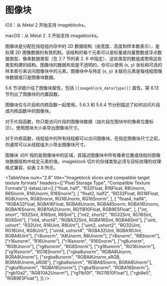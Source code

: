 # 图像块

<OrigninalPDF title="2.11 Imageblocks" />

iOS：从 Metal 2 开始支持 imageblocks。

macOS：从 Metal 2. 3 开始支持 imageblocks。

图像块是分配在线程组内存中的 2D 数据结构（由宽度、高度和样本数表示），是处理 2D 图像数据的有效机制。该结构的每个元素可以是标量或向量整数或浮点数据类型、像素数据类型（在 2.7 节的表 2. 6 中指定）、这些类型的数组或使用这些类型构建的结构。图像块的数据布局是不透明的。你可以使用 (x, y) 坐标和可选的样本索引来访问图像块中的元素。图像块中与特定 (x, y) 关联的元素是每线程图像块数据或只是图像块数据。

5.6 节详细介绍了图像块属性，包括 `[[imageblock_data(type)]]` 属性。第 6.13 节列出了图像块的内置函数。

图像块仅与片段和内核函数一起使用。5.6.3 和 5.6.4 节分别描述了如何访问片段或内核函数中的图像块。

对于片段函数，你只能访问片段的图像块数据（由片段在图块中的像素位置标识）。使用图块大小来导出图像块尺寸。

对于内核函数，线程组中的所有线程都可以访问图像块。在指定图像块尺寸之前，你通常可以从线程组大小导出图像块尺寸。

图像块 _切片_ 指的是图像块中的区域，其描述图像块中所有像素位置或线程的图像块数据结构中给定元素的值。imageblock 切片的存储类型必须与目标纹理的纹理格式兼容，如表 2.8 所示。

<TableView
  num="2.8"
  title="Imageblock slices and compatible target texture formats"
  headers={["Pixel Storage Type", "Compatible Texture Formats"]}
  datasList={[
    ["float, half", "R32Float, R16Float, R8Unorm, R8Snorm, R16Unorm, R16Snorm"],
    [
      "float2, half2",
      "RG32Float, RG16Float, RG8Unorm, RG8Snorm, RG16Unorm, RG16Snorm",
    ],
    [
      "float4, half4",
      "RGBA32Float, RGBA16Float, RGBA8Unorm, RGBA8Snorm, RGBA16Unorm, RGBA16Snorm, RGB10A2Unorm, RG11B10Float, RGB9E5Float",
    ],
    ["int, short", "R32Sint, R16Sint, R8Sint"],
    ["int2, short2", "RG32Sint, RG16Sint, RG8Sint"],
    ["int4, short4", "RGBA32Sint, RGBA16Sint, RGBA8Sint"],
    ["uint, ushort", "R32Uint, R16Uint, R8Uint"],
    ["uint2, ushort2", "RG32Uint, RG16Uint, RG8Uint"],
    ["uint4, ushort4", "RGBA32Uint, RGBA16Uint, RGBA8Uint"],
    ["r8unorm<T>", "A8Unorm, R8Unorm"],
    ["r8snorm<T>", "R8Snorm"],
    ["r16unorm<T>", "R16Unorm"],
    ["r16snorm<T>", "R16Snorm"],
    ["rg8unorm<T>", "RG8Unorm"],
    ["rg8snorm<T>", "RG8Snorm"],
    ["rg16unorm<T>", "RG16Unorm"],
    ["rg16snorm<T>", "RG16Snorm"],
    ["rgba8unorm<T>", "RGBA8Unorm, BGRA8Unorm"],
    ["srgba8unorm<T>", "RGBA8Unorm_sRGB, BGRA8Unorm_sRGB"],
    ["rgba8snorm<T>", "RGBA8Snorm, BGRA8Unorm"],
    ["rgba16unorm<T>", "RGBA16Unorm"],
    ["rgba16snorm<T>", "RGBA16Snorm"],
    ["rgb10a2<T>", "RGB10A2Unorm"],
    ["rg11b10f<T>", "RG11B10Float"],
    ["rgb9e5<T>", "RGB9E5Float"],
  ]}
/>
